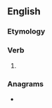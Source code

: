 ==English==

===Etymology===
{{suffix|carry|eth|lang=en}}

===Verb===
{{head|en|verb form}}

# {{en-archaic third-person singular of|carry}}

===Anagrams===
* {{anagrams|en|a=acehirrt|Chartier|Reichart}}